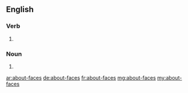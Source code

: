 ==English==

===Verb===
{{head|en|verb form}}

# {{en-third-person singular of|about-face}}

===Noun===
{{head|en|noun plural form}}

# {{plural of|about-face|lang=en}}

[[ar:about-faces]]
[[de:about-faces]]
[[fr:about-faces]]
[[mg:about-faces]]
[[my:about-faces]]